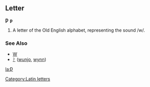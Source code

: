 ==Letter==
'''Ƿ''' '''ƿ'''

#A letter of the Old English alphabet, representing the sound /w/.
===See Also===
*[[W]]
*[[ᚹ]] ([[wunjo]], [[wynn]])
[[Category:Latin letters]]

[[la:Ƿ]]